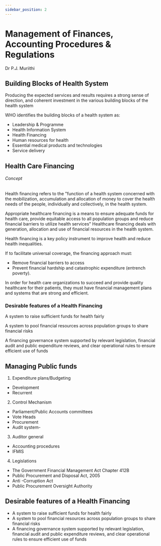 ```yaml
---
sidebar_position: 2
---
```


# Management of Finances, Accounting Procedures & Regulations

Dr P.J. Muriithi

## Building Blocks of Health System

Producing the expected services and results requires a strong sense of direction, and coherent investment in the various building blocks of the health system

WHO identifies the building blocks of a health system as:

- Leadership & Programme
- Health Information System
- Health Financing
- Human resources for health
- Essential medical products and technologies
- Service delivery

## Health Care Financing

###### Concept

Health financing refers to the "function of a health system concerned with the mobilization, accumulation and allocation of money to cover the health needs of the people, individually and collectively, in the health system.

Appropriate healthcare financing is a means to ensure adequate funds for health care, provide equitable access to all population groups and reduce financial barriers to utilize health services" Healthcare financing deals with generation, allocation and use of financial resources in the health system.

Health financing is a key policy instrument to improve health and reduce health inequalities.

If to facilitate universal coverage, the financing approach must:

- Remove financial barriers to access
- Prevent financial hardship and catastrophic expenditure (entrench poverty).

In order for health care organizations to succeed and provide quality healthcare for their patients, they must have financial management plans and systems that are strong and efficient.

### Desirable features of a Health Financing

A system to raise sufficient funds for health fairly

A system to pool financial resources across population groups to share financial risks

A financing governance system supported by relevant legislation, financial audit and public expenditure reviews, and clear operational rules to ensure efficient use of funds

## Managing Public funds

1. Expenditure plans/Budgeting

- Development
- Recurrent

2. Control Mechanism

- Parliament/Public Accounts committees
- Vote Heads
- Procurement
- Audit system-

3. Auditor general

- Accounting procedures
- IFMIS

4. Legislations

- The Government Financial Management Act Chapter 412B
- Public Procurement and Disposal Act, 2005
- Anti -Corruption Act
- Public Procurement Oversight Authority

## Desirable features of a Health Financing

- A system to raise sufficient funds for health fairly
- A system to pool financial resources across population groups to share financial risks
- A financing governance system supported by relevant legislation, financial audit and public expenditure reviews, and clear operational rules to ensure efficient use of funds
